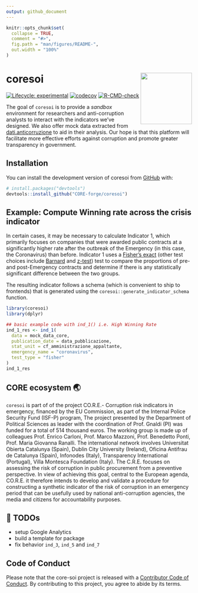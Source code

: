 ```yaml
---
output: github_document
---
```


<!-- README.md is generated from README.Rmd. Please edit that file -->

```r
knitr::opts_chunk$set(
  collapse = TRUE,
  comment = "#>",
  fig.path = "man/figures/README-",
  out.width = "100%"
)
```

# coresoi <img src="man/figures/logo.png" align="right" height="139" />

<!-- badges: start -->
[![Lifecycle: experimental](https://img.shields.io/badge/lifecycle-experimental-orange.svg)](https://lifecycle.r-lib.org/articles/stages.html#experimental)
[![codecov](https://codecov.io/gh/CORE-forge/coresoi/branch/main/graph/badge.svg?token=DGJ8P5BZNH)](https://codecov.io/gh/CORE-forge/coresoi)
[![R-CMD-check](https://github.com/CORE-forge/core-soi/actions/workflows/R-CMD-check.yaml/badge.svg)](https://github.com/CORE-forge/core-soi/actions/workflows/R-CMD-check.yaml)
<!-- badges: end -->

The goal of `coresoi` is to provide a _sandbox_ environment for researchers and anti-corruption analysts to interact with the indicators we've designed. We also offer mock data extracted from [dati.anticorruzione](https://dati.anticorruzione.it/index.html#/home) to aid in their analysis. Our hope is that this platform will facilitate more effective efforts against corruption and promote greater transparency in government.

## Installation

You can install the development version of coresoi from [GitHub](https://github.com/) with:

``` r
# install.packages("devtools")
devtools::install_github("CORE-forge/coresoi")
```

## Example: Compute Winning rate across the crisis indicator

In certain cases, it may be necessary to calculate Indicator 1, which primarily focuses on companies that were awarded public contracts at a significantly higher rate after the outbreak of the Emergency (in this case, the Coronavirus) than before. Indicator 1 uses a [Fisher's exact](https://en.wikipedia.org/wiki/Fisher%27s_exact_test) (other test choices include [Barnard](https://en.wikipedia.org/wiki/Barnard%27s_test)  and [z-test](https://en.wikipedia.org/wiki/Z-test)) test to compare the proportions of pre- and post-Emergency contracts and determine if there is any statistically significant difference between the two groups.

The resulting indicator follows a schema (which is convenient to ship to frontends) that is generated using the `coresoi::generate_indicator_schema` function.

```r
library(coresoi)
library(dplyr)

## basic example code with ind_1() i.e. High Winning Rate
ind_1_res <- ind_1(
  data = mock_data_core,
  publication_date = data_pubblicazione,
  stat_unit = cf_amministrazione_appaltante,
  emergency_name = "coronavirus",
  test_type = "fisher"
)
ind_1_res
```


## CORE ecosystem 🌏

`coresoi` is part of of the project CO.R.E.- Corruption risk indicators in emergency, financed by the EU Commission, as part of the Internal Police Security Fund (ISF-P) program,
The project presented by the Department of Political Sciences as leader with the coordination of Prof. Gnaldi (PI) was funded for a total of 514 thousand euros. The working group is made up of colleagues Prof. Enrico Carloni, Prof. Marco Mazzoni, Prof. Benedetto Ponti, Prof. Maria Giovanna Ranalli. The international network involves Universitat Obierta Catalunya (Spain), Dublin City University (Ireland), Oficina Antifrau de Catalunya (Spain), Infonodes (Italy), Transparency International (Portugal), Villa Montesca Foundation (Italy).
The C.R.E. focuses on assessing the risk of corruption in public procurement from a preventive perspective. In view of achieving this goal, central to the European agenda, CO.R.E. it therefore intends to develop and validate a procedure for constructing a synthetic indicator of the risk of corruption in an emergency period that can be usefully used by national anti-corruption agencies, the media and citizens for accountability purposes.


## 📝 TODOs

- setup Google Analytics
- build a template for package
- fix behavior `ind_3`, `ind_5` and `ind_7`


## Code of Conduct

Please note that the core-soi project is released with a [Contributor Code of Conduct](https://contributor-covenant.org/version/2/1/CODE_OF_CONDUCT.html). By contributing to this project, you agree to abide by its terms.
